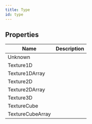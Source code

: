 ```yaml
---
title: Type
id: type
---
```


## Properties

| Name | Description |
| - | - |
| Unknown |  |
| Texture1D |  |
| Texture1DArray |  |
| Texture2D |  |
| Texture2DArray |  |
| Texture3D |  |
| TextureCube |  |
| TextureCubeArray |  |
